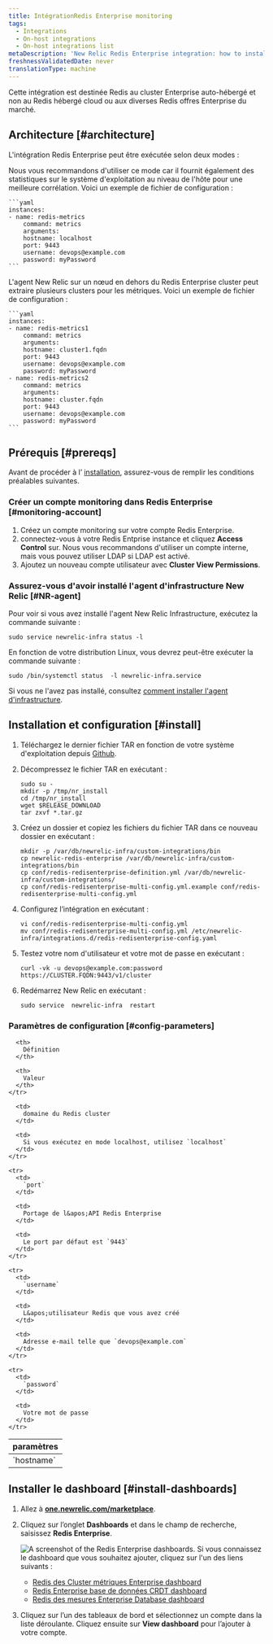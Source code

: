 ```yaml
---
title: IntégrationRedis Enterprise monitoring
tags:
  - Integrations
  - On-host integrations
  - On-host integrations list
metaDescription: 'New Relic Redis Enterprise integration: how to install it, configure it, and understand the data it reports.'
freshnessValidatedDate: never
translationType: machine
---
```


Cette intégration est destinée Redis au cluster Enterprise auto-hébergé et non au Redis hébergé cloud ou aux diverses Redis offres Enterprise du marché.

## Architecture [#architecture]

L&apos;intégration Redis Enterprise peut être exécutée selon deux modes :

<CollapserGroup>
  <Collapser id="localhost-mode" title="Mode hôte local">
    Nous vous recommandons d&apos;utiliser ce mode car il fournit également des statistiques sur le système d&apos;exploitation au niveau de l&apos;hôte pour une meilleure corrélation. Voici un exemple de fichier de configuration :

    ```yaml
    instances:
    - name: redis-metrics
        command: metrics
        arguments:
        hostname: localhost
        port: 9443
        username: devops@example.com
        password: myPassword
    ```
  </Collapser>

  <Collapser id="cluster-mode" title="Mode Cluster">
    L&apos;agent New Relic sur un nœud en dehors du Redis Enterprise cluster peut extraire plusieurs clusters pour les métriques. Voici un exemple de fichier de configuration :

    ```yaml
    instances:
    - name: redis-metrics1
        command: metrics
        arguments:
        hostname: cluster1.fqdn
        port: 9443
        username: devops@example.com
        password: myPassword
    - name: redis-metrics2
        command: metrics
        arguments:
        hostname: cluster.fqdn
        port: 9443
        username: devops@example.com
        password: myPassword
    ```
  </Collapser>
</CollapserGroup>

## Prérequis [#prereqs]

Avant de procéder à l’ [installation](#install), assurez-vous de remplir les conditions préalables suivantes.

### Créer un compte monitoring dans Redis Enterprise [#monitoring-account]

1. Créez un compte monitoring sur votre compte Redis Enterprise.
2. connectez-vous à votre Redis Entprise instance et cliquez <DNT>**Access Control**</DNT> sur. <Callout variant="tip">Nous vous recommandons d&apos;utiliser un compte interne, mais vous pouvez utiliser LDAP si LDAP est activé.</Callout>
3. Ajoutez un nouveau compte utilisateur avec <DNT>**Cluster View Permissions**</DNT>.

### Assurez-vous d&apos;avoir installé l&apos;agent d&apos;infrastructure New Relic [#NR-agent]

Pour voir si vous avez installé l&apos;agent New Relic Infrastructure, exécutez la commande suivante :

```shell
sudo service newrelic-infra status -l
```

En fonction de votre distribution Linux, vous devrez peut-être exécuter la commande suivante :

```shell
sudo /bin/systemctl status  -l newrelic-infra.service
```

Si vous ne l&apos;avez pas installé, consultez [comment installer l&apos;agent d&apos;infrastructure](/docs/infrastructure/install-infrastructure-agent/get-started/install-infrastructure-agent/).

## Installation et configuration [#install]

1. Téléchargez le dernier fichier TAR en fonction de votre système d&apos;exploitation depuis [Github](https://github.com/redis-field-engineering/newrelic-redis-enterprise/releases).

2. Décompressez le fichier TAR en exécutant :

   ```shell
   sudo su -
   mkdir -p /tmp/nr_install
   cd /tmp/nr_install
   wget $RELEASE_DOWNLOAD
   tar zxvf *.tar.gz 
   ```

3. Créez un dossier et copiez les fichiers du fichier TAR dans ce nouveau dossier en exécutant :

   ```shell
   mkdir -p /var/db/newrelic-infra/custom-integrations/bin
   cp newrelic-redis-enterprise /var/db/newrelic-infra/custom-integrations/bin
   cp conf/redis-redisenterprise-definition.yml /var/db/newrelic-infra/custom-integrations/
   cp conf/redis-redisenterprise-multi-config.yml.example conf/redis-redisenterprise-multi-config.yml
   ```

4. Configurez l’intégration en exécutant :

   ```shell
   vi conf/redis-redisenterprise-multi-config.yml
   mv conf/redis-redisenterprise-multi-config.yml /etc/newrelic-infra/integrations.d/redis-redisenterprise-config.yaml
   ```

5. Testez votre nom d&apos;utilisateur et votre mot de passe en exécutant :

   ```shell
   curl -vk -u devops@example.com:password https://CLUSTER.FQDN:9443/v1/cluster
   ```

6. Redémarrez New Relic en exécutant :

   ```shell
   sudo service  newrelic-infra  restart
   ```

<InstallFeedback />

### Paramètres de configuration [#config-parameters]

<table>
  <thead>
    <tr>
      <th style={{ width: "200px" }}>
        paramètres
      </th>

      <th>
        Définition
      </th>

      <th>
        Valeur
      </th>
    </tr>
  </thead>

  <tbody>
    <tr>
      <td>
        `hostname`
      </td>

      <td>
        domaine du Redis cluster
      </td>

      <td>
        Si vous exécutez en mode localhost, utilisez `localhost`
      </td>
    </tr>

    <tr>
      <td>
        `port`
      </td>

      <td>
        Portage de l&apos;API Redis Enterprise
      </td>

      <td>
        Le port par défaut est `9443`
      </td>
    </tr>

    <tr>
      <td>
        `username`
      </td>

      <td>
        L&apos;utilisateur Redis que vous avez créé
      </td>

      <td>
        Adresse e-mail telle que `devops@example.com`
      </td>
    </tr>

    <tr>
      <td>
        `password`
      </td>

      <td>
        Votre mot de passe
      </td>
    </tr>
  </tbody>
</table>

## Installer le dashboard [#install-dashboards]

1. Allez à <DNT>**[one.newrelic.com/marketplace](https://one.newrelic.com/marketplace)**</DNT>.

2. Cliquez sur l’onglet <DNT>**Dashboards**</DNT> et dans le champ de recherche, saisissez <DNT>**Redis Enterprise**</DNT>.

   <img title="Redis Enterprise dashboards" alt="A screenshot of the Redis Enterprise dashboards." src="/images/infrastructure_screenshot-crop_redis-enterprise-dashboard.webp" />

   <Callout variant="tip">
     Si vous connaissez le dashboard que vous souhaitez ajouter, cliquez sur l&apos;un des liens suivants :

     * [Redis des Cluster métriques Enterprise dashboard](https://one.newrelic.com/marketplace?state=51bb87db-0e38-0700-be7a-8fb16d608735)
     * [Redis Enterprise base de données CRDT dashboard](https://one.newrelic.com/marketplace?state=3dd588b8-ef40-85b6-17f5-49ca63ad25e3)
     * [Redis des mesures Enterprise Database dashboard](https://one.newrelic.com/marketplace?state=8d596a92-8338-1657-4b08-3c520845fec6)
   </Callout>

3. Cliquez sur l’un des tableaux de bord et sélectionnez un compte dans la liste déroulante. Cliquez ensuite sur <DNT>**View dashboard**</DNT> pour l’ajouter à votre compte.